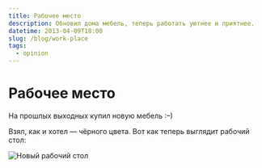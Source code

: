 ```yaml
---
title: Рабочее место
description: Обновил дома мебель, теперь работать уютнее и приятнее.
datetime: 2013-04-09T18:00
slug: /blog/work-place
tags:
  - opinion
---
```


# Рабочее место

На прошлых выходных купил новую мебель <nobr>:–)</nobr>

Взял, как и хотел — чёрного цвета. Вот как теперь выглядит рабочий стол:

![Новый рабочий стол](/img/blog/workplace.jpg)
